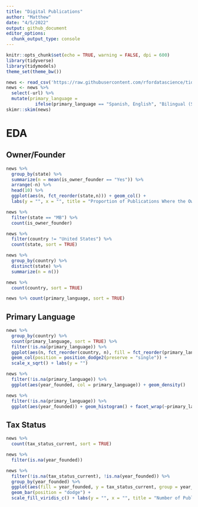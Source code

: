 ```yaml
---
title: "Digital Publications"
author: "Matthew"
date: "4/5/2022"
output: github_document
editor_options: 
  chunk_output_type: console
---
```


```r
knitr::opts_chunk$set(echo = TRUE, warning = FALSE, dpi = 600)
library(tidyverse)
library(tidymodels)
theme_set(theme_bw())
```


```r
news <- read_csv('https://raw.githubusercontent.com/rfordatascience/tidytuesday/master/data/2022/2022-04-05/news_orgs.csv')
news <- news %>% 
  select(-url) %>% 
  mutate(primary_language = 
           ifelse(primary_language == "Spanish, English", "Bilingual (Spanish & English)", primary_language))
skimr::skim(news)
```


# EDA
## Owner/Founder
```r
news %>% 
  group_by(state) %>% 
  summarize(n = mean(is_owner_founder == "Yes")) %>% 
  arrange(-n) %>% 
  head(10) %>% 
  ggplot(aes(n, fct_reorder(state,n))) + geom_col() +
  labs(y = "", x = "", title = "Proportion of Publications Where the Owner is the Founder by State")
```


```r
news %>% 
  filter(state == "MB") %>% 
  count(is_owner_founder)
```


```r
news %>% 
  filter(country != "United States") %>% 
  count(state, sort = TRUE)

news %>% 
  group_by(country) %>% 
  distinct(state) %>% 
  summarize(n = n())

news %>% 
  count(country, sort = TRUE)

news %>% count(primary_language, sort = TRUE)
```


## Primary Language
```r
news %>% 
  group_by(country) %>% 
  count(primary_language, sort = TRUE) %>% 
  filter(!is.na(primary_language)) %>% 
  ggplot(aes(n, fct_reorder(country, n), fill = fct_reorder(primary_language, n))) + 
  geom_col(position = position_dodge2(preserve = "single")) +
  scale_x_sqrt() + labs(y = "")

news %>% 
  filter(!is.na(primary_language)) %>% 
  ggplot(aes(year_founded, col = primary_language)) + geom_density()

news %>% 
  filter(!is.na(primary_language)) %>% 
  ggplot(aes(year_founded)) + geom_histogram() + facet_wrap(~primary_language)
```


## Tax Status
```r
news %>% 
  count(tax_status_current, sort = TRUE)

news %>% 
  filter(is.na(year_founded))

news %>% 
  filter(!is.na(tax_status_current), !is.na(year_founded)) %>% 
  group_by(year_founded) %>% 
  ggplot(aes(fill = year_founded, y = tax_status_current, group = year_founded)) + 
  geom_bar(position = "dodge") +
  scale_fill_viridis_c() + labs(y = "", x = "", title = "Number of Publications", fill = "Year")
```

